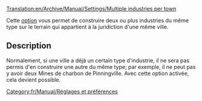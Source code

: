 [[Translation:en/Archive/Manual/Settings/Multiple industries per town]]


Cette [[fr/Archive/Manual/Settings/Options avancées|option]] vous permet de construire deux ou plus industries du même type sur le terrain qui appartient à la juridiction d'une même ville.

== Description ==
Normalement, si une ville a déjà un certain type d'industrie, il ne sera pas permis d'en construire une autre du même type; par exemple, il ne peut pas y avoir deux Mines de charbon de Pinningville. Avec cette option activée, cela devient possible.

[[Category:fr/Manual/Réglages et préférences]]